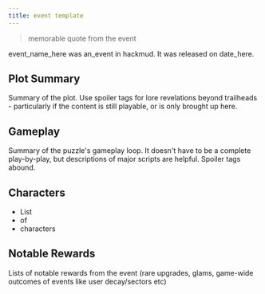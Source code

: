 ```yaml
---
title: event template
---
```


> memorable quote from the event

event_name_here was an_event in hackmud. It was released on date_here.

## Plot Summary

Summary of the plot. Use spoiler tags for lore revelations beyond trailheads - particularly if the content is still playable, or is only brought up here.

## Gameplay

Summary of the puzzle's gameplay loop. It doesn't have to be a complete play-by-play, but descriptions of major scripts are helpful. Spoiler tags abound.

## Characters

- List
- of
- characters

## Notable Rewards

Lists of notable rewards from the event (rare upgrades, glams, game-wide outcomes of events like user decay/sectors etc)
